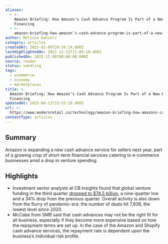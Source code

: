 ```yaml
---
aliases:
  - >-
    Amazon Briefing: How Amazon’s Cash Advance Program Is Part of a New Wave of
    Financing
  - >-
    amazon-briefing-how-amazon’s-cash-advance-program-is-part-of-a-new-wave-of-financing
author: Melissa Daniels
category: articles
createdAt: 2025-02-09T20:38:24.000Z
lastHighlightedOn: 2022-12-12T11:03:18.498Z
publishedOn: 2022-12-08T00:00:00.000Z
source: reader
status: seedling
tags:
  - ecommerce
  - economy
  - marketplaces
title: >-
  Amazon Briefing: How Amazon’s Cash Advance Program Is Part of a New Wave of
  Financing
updatedAt: 2025-04-12T15:55:19.000Z
url: >-
  https://www.modernretail.co/technology/amazon-briefing-how-amazons-cash-advance-program-is-part-of-a-new-wave-of-financing/?utm_campaign=mrdis&utm_medium=email&utm_source=mrdaily&utm_content=120922
contentType: articles
---
```

## Summary

Amazon is expanding a new cash advance service for sellers next year, part of a growing crop of short-term financial services catering to e-commerce businesses amid a drop in venture spending.

## Highlights

- Investment sector analysts at CB Insights found that global venture funding in the third quarter [dropped to $74.5 billion](https://www.cbinsights.com/reports/CB-Insights_Venture-Report-Q3-2022.pdf), a nine-quarter low and a 34% drop from the previous quarter. Overall activity is also down from the flurry of pandemic-era: the number of deals hit 7,936, the lowest level since 2020.
- McCabe from SMB said that cash advances may not be the right fit for all business, especially if they become more expensive based on how the repayment terms are set up. In the case of the Amazon and Shopify cash advance services, the repayment rate is dependent upon the business’s individual risk profile.
